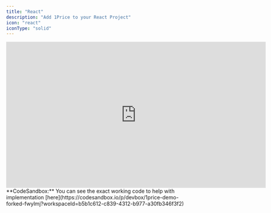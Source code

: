 ```yaml
---
title: "React"
description: "Add 1Price to your React Project"
icon: "react"
iconType: "solid"
---
```


<Frame>
  <iframe
    autoplay
    width="700"
    height="394"
    src="https://www.youtube.com/embed/m0Ed-8NS3Y8"
    title="1Price Complete Code Setup"
    frameborder="0"
    allow="accelerometer; autoplay; clipboard-write; encrypted-media; gyroscope; picture-in-picture"
    allowfullscreen
  ></iframe>
</Frame>

<Note>
  **CodeSandbox:** You can see the exact working code to help with
  implementation
  [here](https://codesandbox.io/p/devbox/1price-demo-forked-fwylmj?workspaceId=b5b1c612-c839-4312-b977-a30fb346f3f2)
</Note>
